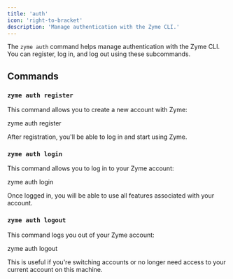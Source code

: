 ```yaml
---
title: 'auth'
icon: 'right-to-bracket'
description: 'Manage authentication with the Zyme CLI.'
---
```



The `zyme auth` command helps manage authentication with the Zyme CLI. You can register, log in, and log out using these subcommands.

## Commands

### `zyme auth register`

This command allows you to create a new account with Zyme:

<CodeBlock language="bash">
zyme auth register
</CodeBlock>

After registration, you'll be able to log in and start using Zyme.

### `zyme auth login`

This command allows you to log in to your Zyme account:

<CodeBlock language="bash">
zyme auth login
</CodeBlock>

Once logged in, you will be able to use all features associated with your account.

### `zyme auth logout`

This command logs you out of your Zyme account:

<CodeBlock language="bash">
zyme auth logout
</CodeBlock>

This is useful if you're switching accounts or no longer need access to your current account on this machine.

